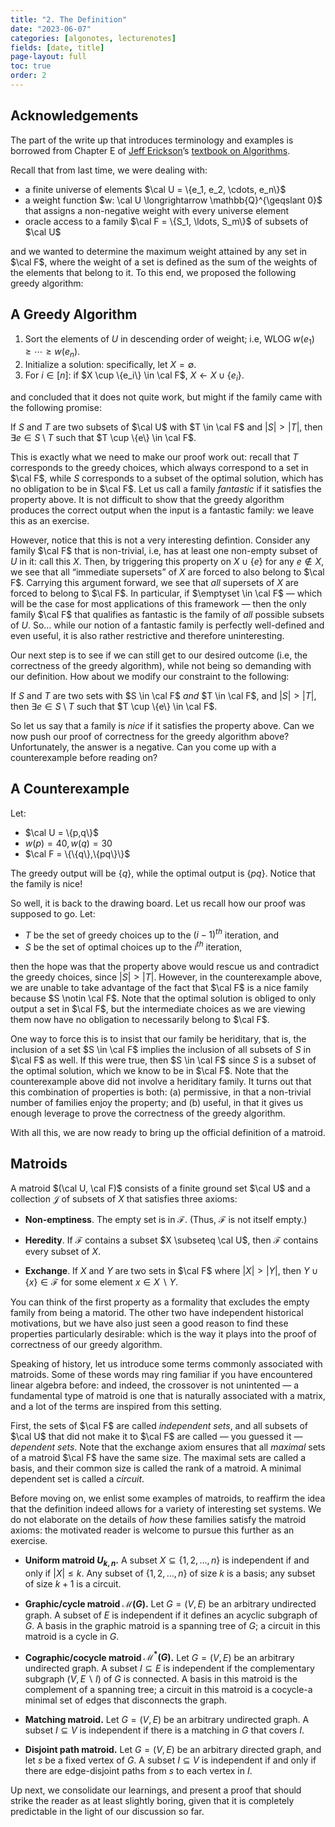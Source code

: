 ```yaml
---
title: "2. The Definition"
date: "2023-06-07"
categories: [algonotes, lecturenotes]
fields: [date, title]
page-layout: full
toc: true
order: 2
---
```


:::{.callout-note}
# Acknowledgements
The part of the write up that introduces terminology and examples is borrowed from Chapter E of [Jeff Erickson](http://jeffe.cs.illinois.edu/)'s [textbook on Algorithms](http://jeffe.cs.illinois.edu/teaching/algorithms/).
:::

Recall that from last time, we were dealing with:

- a finite universe of elements $\cal U = \{e_1, e_2, \cdots, e_n\}$
- a weight function $w: \cal U \longrightarrow \mathbb{Q}^{\geqslant 0}$ that assigns a non-negative weight with every universe element
- oracle access to a family $\cal F = \{S_1, \ldots, S_m\}$ of subsets of $\cal U$

and we wanted to determine the maximum weight attained by any set in $\cal F$, where the weight of a set is defined as the sum of the weights of the elements that belong to it. To this end, we proposed the following greedy algorithm:


:::{.callout-note}
# A Greedy Algorithm

1. Sort the elements of $U$ in descending order of weight; i.e, WLOG $w(e_1) \geqslant \cdots \geqslant w(e_n)$.
2. Initialize a solution: specifically, let $X = \emptyset$.
3. For $i \in [n]$: if $X \cup \{e_i\} \in \cal F$, $X \longleftarrow X \cup \{e_i\}$.
:::

and concluded that it does not quite work, but might if the family came with the following promise:

If $S$ and $T$ are two subsets of $\cal U$ with $T \in \cal F$ and $|S| > |T|$, then $\exists e \in S \setminus T$ such that $T \cup \{e\} \in \cal F$.

This is exactly what we need to make our proof work out: recall that $T$ corresponds to the greedy choices, which always correspond to a set in $\cal F$, while $S$ corresponds to a subset of the optimal solution, which has no obligation to be in $\cal F$. Let us call a family _fantastic_ if it satisfies the property above. It is not difficult to show that the greedy algorithm produces the correct output when the input is a fantastic family: we leave this as an exercise.

However, notice that this is not a very interesting defintion. Consider any family $\cal F$ that is non-trivial, i.e, has at least one non-empty subset of $U$ in it: call this $X$. Then, by triggering this property on $X \cup \{e\}$ for any $e \notin X$, we see that all "immediate supersets" of $X$ are forced to also belong to $\cal F$. Carrying this argument forward, we see that _all_ supersets of $X$ are forced to belong to $\cal F$. In particular, if $\emptyset \in \cal F$ --- which will be the case for most applications of this framework --- then the only family $\cal F$ that qualifies as fantastic is the family of _all_ possible subsets of $U$. So... while our notion of a fantastic family is perfectly well-defined and even useful, it is also rather restrictive and therefore uninteresting.

Our next step is to see if we can still get to our desired outcome (i.e, the correctness of the greedy algorithm), while not being so demanding with our definition. How about we modify our constraint to the following:

If $S$ and $T$ are two sets with $S \in \cal F$ _and_ $T \in \cal F$, and $|S| > |T|$, then $\exists e \in S \setminus T$ such that $T \cup \{e\} \in \cal F$.

So let us say that a family is _nice_ if it satisfies the property above. Can we now push our proof of correctness for the greedy algorithm above? Unfortunately, the answer is a negative. Can you come up with a counterexample before reading on?


:::{.callout-caution collapse="true"}
# A Counterexample

Let:

- $\cal U = \{p,q\}$ 
- $w(p) = 40, w(q) = 30$ 
- $\cal F = \{\{q\},\{pq\}\}$

The greedy output will be $\{q\}$, while the optimal output is $\{pq\}$. Notice that the family is nice!
:::

So well, it is back to the drawing board. Let us recall how our proof was supposed to go. Let:

- $T$ be the set of greedy choices up to the $(i-1)^{th}$ iteration, and
- $S$ be the set of optimal choices up to the $i^{th}$ iteration,

then the hope was that the property above would rescue us and contradict the greedy choices, since $|S| > |T|$. However, in the counterexample above, we are unable to take advantage of the fact that $\cal F$ is a nice family because $S \notin \cal F$. Note that the optimal solution is obliged to only output a set in $\cal F$, but the intermediate choices as we are viewing them now have no obligation to necessarily belong to $\cal F$. 

One way to force this is to insist that our family be heriditary, that is, the inclusion of a set $S \in \cal F$ implies the inclusion of all subsets of $S$ in $\cal F$ as well. If this were true, then $S \in \cal F$ since $S$ is a subset of the optimal solution, which we know to be in $\cal F$. Note that the counterexample above did not involve a heriditary family. It turns out that this combination of properties is both: (a) permissive, in that a non-trivial number of families enjoy the property; and (b) useful, in that it gives us enough leverage to prove the correctness of the greedy algorithm.

With all this, we are now ready to bring up the official definition of a matroid. 

:::{.callout-tip}
# Matroids

A matroid $(\cal U, \cal F)$ consists of a finite ground set $\cal U$ and a collection $\mathcal{J}$ of subsets of $X$ that satisfies three axioms:

- **Non-emptiness**. The empty set is in $\mathcal{F}$. (Thus, $\mathcal{F}$ is not itself empty.)

- **Heredity**. If $\mathcal{F}$ contains a subset $X \subseteq \cal U$, then $\mathcal{F}$ contains every subset of $X$.

- **Exchange**. If $X$ and $Y$ are two sets in $\cal F$ where $|X|>|Y|$, then $Y \cup\{x\} \in \mathcal{F}$ for some element $x \in X \backslash Y$.

:::

You can think of the first property as a formality that excludes the empty family from being a matorid. The other two have independent historical motivations, but we have also just seen a good reason to find these properties particularly desirable: which is the way it plays into the proof of correctness of our greedy algorithm.

Speaking of history, let us introduce some terms commonly associated with matroids. Some of these words may ring familiar if you have encountered linear algebra before: and indeed, the crossover is not unintented --- a fundamental type of matroid is one that is naturally associated with a matrix, and a lot of the terms are inspired from this setting.

First, the sets of $\cal F$ are called _independent sets_, and all subsets of $\cal U$ that did not make it to $\cal F$ are called --- you guessed it --- _dependent sets_. Note that the exchange axiom ensures that all _maximal_ sets of a matroid $\cal F$ have the same size. The maximal sets are called a basis, and their common size is called the rank of a matroid.  A minimal dependent set is called a _circuit_.

Before moving on, we enlist some examples of matroids, to reaffirm the idea that the definition indeed allows for a variety of interesting set systems. We do not elaborate on the details of _how_ these families satisfy the matroid axioms: the motivated reader is welcome to pursue this further as an exercise.

- **Uniform matroid $U_{k, n}$.** A subset $X \subseteq\{1,2, \ldots, n\}$ is independent if and only if $|X| \leq k$. Any subset of $\{1,2, \ldots, n\}$ of size $k$ is a basis; any subset of size $k+1$ is a circuit.

- **Graphic/cycle matroid $\mathcal{M}(G)$.** Let $G=(V, E)$ be an arbitrary undirected graph. A subset of $E$ is independent if it defines an acyclic subgraph of $G$. A basis in the graphic matroid is a spanning tree of $G$; a circuit in this matroid is a cycle in $G$.

- **Cographic/cocycle matroid $\mathcal{M}^*(G)$.** Let $G=(V, E)$ be an arbitrary undirected graph. A subset $I \subseteq E$ is independent if the complementary subgraph $(V, E \backslash I)$ of $G$ is connected. A basis in this matroid is the complement of a spanning tree; a circuit in this matroid is a cocycle-a minimal set of edges that disconnects the graph.

- **Matching matroid.** Let $G=(V, E)$ be an arbitrary undirected graph. A subset $I \subseteq V$ is independent if there is a matching in $G$ that covers $I$.

- **Disjoint path matroid.** Let $G=(V, E)$ be an arbitrary directed graph, and let $s$ be a fixed vertex of $G$. A subset $I \subseteq V$ is independent if and only if there are edge-disjoint paths from $s$ to each vertex in $I$.

Up next, we consolidate our learnings, and present a proof that should strike the reader as at least slightly boring, given that it is completely predictable in the light of our discussion so far.